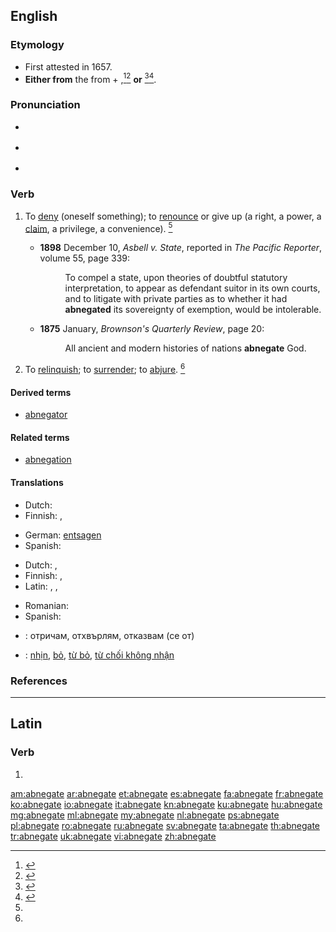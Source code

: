 ==English==
{{was wotd|2011|September|29}}

===Etymology===
* First attested in 1657.
* '''Either from''' the {{etyl|la|en}} {{term/t|la|abnegō||to refuse, reject}} from {{term|ab||away from|lang=la}} + {{term/t|la|negō||to deny}},<ref>{{reference-book | last =| first = | authorlink =  | coauthors =  | editor =Lindberg, Christine A.    | others =  | title = The Oxford College Dictionary | origdate =  | origyear = 2002| origmonth =  | url =  | format =  | accessdate =  | accessyear =  | accessmonth =  | edition = 2nd | date =  | year =2007| month =  | publisher =Spark Publishing.  | location =New York, NY | language =  | id =  | doi = | isbn =978-1-4114-0500-4 | lccn = | ol = | pages =3| chapter =  | chapterurl =  | quote =}}</ref><ref name=SOED>{{reference-book | last =| first = | authorlink =  | coauthors =  | editor =Brown, Lesley  | others =  | title = The Shorter Oxford English Dictionary | origdate =  | origyear = 1933| origmonth =  | url =  | format =  | accessdate =  | accessyear =  | accessmonth =  | edition = 5th | date =  | year =2003| month =  | publisher =Oxford University Press  | location =Oxford, UK | language =  | id =  | doi = | isbn =978-0-19-860575-7 | lccn = | ol = | pages =6| chapter =  | chapterurl =  | quote =}}</ref> '''or''' {{back-form|abnegation}}<ref>{{reference-book | last = Dobbie | first = Elliott K. | coauthors = Dunmore, C. William, et al. | editor = Barnhart, Robert K.| title = Chambers Dictionary of Etymology | origyear = 1998 | year = 2004 | publisher = Chambers Harrap Publishers Ltd | location = Edinburgh, Scotland | isbn =0550142304 | pages = 3}}</ref><ref>{{reference-book | last =| first = | authorlink =  | coauthors =  | editor =Gove, Philip Babcock    | others =  | title = Webster's Third International Dictionary of the English Language Unabridged | origdate =  | origyear = 1909 | origmonth =  | url =  | format =  | accessdate =  | accessyear =  | accessmonth =  | edition =  | date =  | year =1976  | month =  | publisher =G. & C. Merriam Co.  | location = Springfield, MA | language =  | id =  | doi = | isbn =0-87779-101-5 | lccn = | ol = | pages =4| chapter =  | chapterurl =  | quote =}}</ref>.

===Pronunciation===
* {{a|US}} {{IPA|/ˈæb.nɪ.ɡeɪt/|/ˈæb.ni.ɡeɪt/}}
* {{a|RP}} {{IPA|/ˈæb.nɪ.ɡeɪt/}}
* {{audio|En-us-abnegate.ogg|Audio (US)}}

===Verb===
{{en-verb|abnegat|ing}}

# {{context|transitive|lang=en}} To [[deny]] (oneself something); to [[renounce]] or give up (a right, a power, a [[claim]], a privilege, a convenience). {{defdate|First attested in the early 17<sup>th</sup> century.}}<ref name=SOED/>
#* '''1898''' December 10, ''Asbell v. State'', reported in ''The Pacific Reporter'', volume 55, page 339:
#*: To compel a state, upon theories of doubtful statutory interpretation, to appear as defendant suitor in its own courts, and to litigate with private parties as to whether it had '''abnegated''' its sovereignty of exemption, would be intolerable.
#* '''1875''' January, ''Brownson's Quarterly Review'', page 20:
#*: All ancient and modern histories of nations '''abnegate''' God.
# {{context|transitive|lang=en}} To [[relinquish]]; to [[surrender]]; to [[abjure]]. {{defdate|First attested in the mid 18<sup>th</sup> century.}}<ref name=SOED/>


====Derived terms====
* [[abnegator]]

====Related terms====
* [[abnegation]]

====Translations====
{{trans-top|to deny oneself something}}
* Dutch: {{t+|nl|ontzeggen}}
* Finnish: {{t+|fi|kieltää}}, {{t+|fi|luovuttaa}}
{{trans-mid}}
* German: [[entsagen]]
* Spanish: {{t+|es|abnegar}}
{{trans-bottom}}

{{trans-top|to reject, to deny}}
* Dutch: {{t+|nl|verwerpen}}, {{t+|nl|ontzeggen}}
* Finnish: {{t+|fi|torjua}}, {{t+|fi|kieltää}}
* Latin: {{t-|la|abnegō}}, {{t-|la|negō}}, {{t-|la|dēnegō}}
{{trans-mid}}
* Romanian: {{t+|ro|abnega}}
* Spanish: {{t+|es|rechazar}}
{{trans-bottom}}

{{checktrans}}
* {{ttbc|bg}}: отричам, отхвърлям, отказвам (се от)
* {{ttbc|vi}}: [[nhịn]], [[bỏ]], [[từ bỏ]], [[từ chối không nhận]]

===References===
<references/>

----

==Latin==

===Verb===
{{la-verb-form|abnegāte}}

# {{conjugation of|abnegō||1|p|pres|act|imp|lang=la}}

[[am:abnegate]]
[[ar:abnegate]]
[[et:abnegate]]
[[es:abnegate]]
[[fa:abnegate]]
[[fr:abnegate]]
[[ko:abnegate]]
[[io:abnegate]]
[[it:abnegate]]
[[kn:abnegate]]
[[ku:abnegate]]
[[hu:abnegate]]
[[mg:abnegate]]
[[ml:abnegate]]
[[my:abnegate]]
[[nl:abnegate]]
[[ps:abnegate]]
[[pl:abnegate]]
[[ro:abnegate]]
[[ru:abnegate]]
[[sv:abnegate]]
[[ta:abnegate]]
[[th:abnegate]]
[[tr:abnegate]]
[[uk:abnegate]]
[[vi:abnegate]]
[[zh:abnegate]]